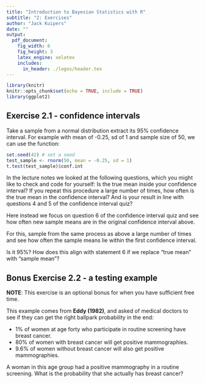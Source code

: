 ---
title: "Introduction to Bayesian Statistics with R"
subtitle: "2: Exercises"
author: "Jack Kuipers"
date: ""
output:
  pdf_document:
    fig_width: 6
    fig_height: 3
    latex_engine: xelatex
    includes:
      in_header: ./logos/header.tex
---

```{r setup, include=FALSE}
library(knitr)
knitr::opts_chunk$set(echo = TRUE, include = TRUE)
library(ggplot2)
```


## Exercise 2.1 - confidence intervals

Take a sample from a normal distribution extract its 95% confidence interval. For example with mean of -0.25, sd of 1 and sample size of 50, we can use the \code{t.test} function:

```{r}
set.seed(42) # set a seed
test_sample <- rnorm(50, mean = -0.25, sd = 1)
t.test(test_sample)$conf.int
```

In the lecture notes we looked at the following questions, which you might like to check and code for yourself: Is the true mean inside your confidence interval? If you repeat this procedure a large number of times, how often is the true mean in the confidence interval? And is your result in line with questions 4 and 5 of the confidence interval quiz?

Here instead we focus on question 6 of the confidence interval quiz and see how often new sample means are in the original confidence interval above.

For this, sample from the same process as above a large number of times and see how often the sample means lie within the first confidence interval.

Is it 95%? How does this align with statement 6 if we replace "true mean" with "sample mean"?

## Bonus Exercise 2.2 - a testing example

**NOTE**: This exercise is an optional bonus for when you have sufficient free time.

This example comes from **Eddy (1982)**, and asked of medical doctors to see if they can get the right ballpark probability in the end:

* 1% of women at age forty who participate in routine screening have breast cancer.
* 80% of women with breast cancer will get positive mammographies.
* 9.6% of women without breast cancer will also get positive mammographies.

A woman in this age group had a positive mammography in a routine screening. What is the probability that she actually has breast cancer?
